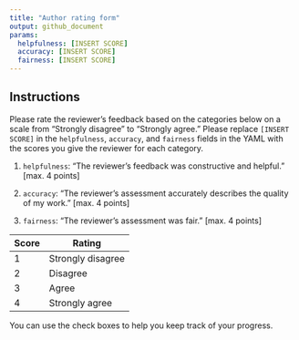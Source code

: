```yaml
---
title: "Author rating form"
output: github_document
params:
  helpfulness: [INSERT SCORE]
  accuracy: [INSERT SCORE]
  fairness: [INSERT SCORE]
---
```



## Instructions

Please rate the reviewer's feedback based on the categories below on a scale from "Strongly disagree" to "Strongly agree." Please replace `[INSERT SCORE]` in the `helpfulness`, `accuracy`, and `fairness` fields in the YAML with the scores you give the reviewer for each category.

1. `helpfulness`: "The reviewer's feedback was constructive and helpful."  [max. 4 points]

2. `accuracy`: "The reviewer's assessment accurately describes the quality of my work." [max. 4 points]

3. `fairness`: "The reviewer's assessment was fair." [max. 4 points]

| Score | Rating            |
|-------|-------------------|
| 1     | Strongly disagree |
| 2     | Disagree          |
| 3     | Agree             |
| 4     | Strongly agree    |


You can use the check boxes to help you keep track of your progress.
